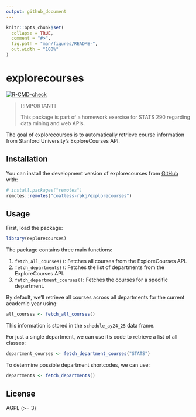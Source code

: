 ```yaml
---
output: github_document
---
```


<!-- README.md is generated from README.Rmd. Please edit that file -->

```r
knitr::opts_chunk$set(
  collapse = TRUE,
  comment = "#>",
  fig.path = "man/figures/README-",
  out.width = "100%"
)
```

# explorecourses

<!-- badges: start -->
[![R-CMD-check](https://github.com/coatless-rpkg/explorecourses/actions/workflows/R-CMD-check.yaml/badge.svg)](https://github.com/coatless-rpkg/explorecourses/actions/workflows/R-CMD-check.yaml)
<!-- badges: end -->

> [!IMPORTANT]
> 
> This package is part of a homework exercise for STATS 290 regarding data mining
> and web APIs. 

The goal of explorecourses is to automatically retrieve course information from
Stanford University's ExploreCourses API. 

## Installation

You can install the development version of explorecourses from [GitHub](https://github.com/) with:

``` r
# install.packages("remotes")
remotes::remotes("coatless-rpkg/explorecourses")
```

## Usage

First, load the package:

```r
library(explorecourses)
```

The package contains three main functions:

1. `fetch_all_courses()`: Fetches all courses from the ExploreCourses API. 
2. `fetch_departments()`: Fetches the list of departments from the ExploreCourses API.
3. `fetch_department_courses()`: Fetches the courses for a specific department.

By default, we'll retrieve all courses across all departments for the current
academic year using:

```r
all_courses <- fetch_all_courses()
```

This information is stored in the `schedule_ay24_25` data frame.

For just a single department, we can use it's code to retrieve a list of all
classes:

```r
department_courses <- fetch_department_courses("STATS")
```

To determine possible department shortcodes, we can use:

```r
departments <- fetch_departments()
```

## License

AGPL (>= 3)
